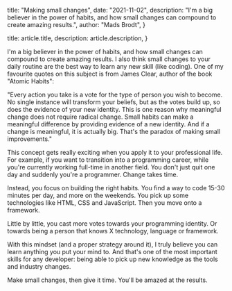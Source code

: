 
  title: "Making small changes",
  date: "2021-11-02",
  description:
    "I'm a big believer in the power of habits, and how small changes can compound to create amazing results.",
  author: "Mads Brodt",
}

  title: article.title,
  description: article.description,
}


I'm a big believer in the power of habits, and how small changes can compound to create amazing results. I also think small changes to your daily routine are the best way to learn any new skill (like coding). One of my favourite quotes on this subject is from James Clear, author of the book "Atomic Habits":

"Every action you take is a vote for the type of person you wish to become. No single instance will transform your beliefs, but as the votes build up, so does the evidence of your new identity. This is one reason why meaningful change does not require radical change. Small habits can make a meaningful difference by providing evidence of a new identity. And if a change is meaningful, it is actually big. That's the paradox of making small improvements."

This concept gets really exciting when you apply it to your professional life. For example, if you want to transition into a programming career, while you're currently working full-time in another field. You don't just quit one day and suddenly you're a programmer. Change takes time.

Instead, you focus on building the right habits. You find a way to code 15-30 minutes per day, and more on the weekends. You pick up some technologies like HTML, CSS and JavaScript. Then you move onto a framework.

Little by little, you cast more votes towards your programming identity. Or towards being a person that knows X technology, language or framework.

With this mindset (and a proper strategy around it), I truly believe you can learn anything you put your mind to. And that's one of the most important skills for any developer: being able to pick up new knowledge as the tools and industry changes.

Make small changes, then give it time. You'll be amazed at the results.

​
